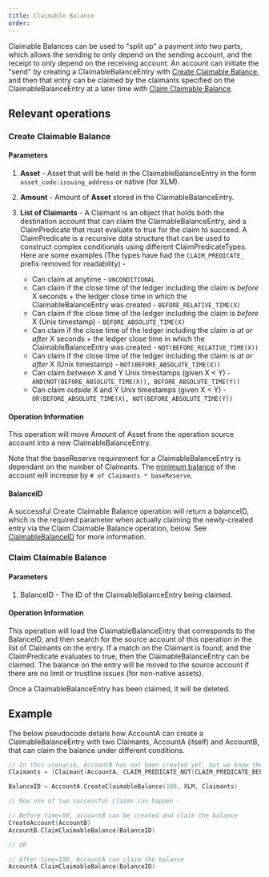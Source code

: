```yaml
---
title: Claimable Balance
order:
---
```



Claimable Balances can be used to "split up" a payment into two parts, which allows the sending to only depend on the sending account, and the receipt to only depend on the receiving account. An account can initiate the "send" by creating a ClaimableBalanceEntry with [Create Claimable Balance](../start/list-of-operations.mdx#create-claimable-balance), and then that entry can be claimed by the claimants specified on the ClaimableBalanceEntry at a later time with [Claim Claimable Balance](../start/list-of-operations.mdx#claim-claimable-balance).

## Relevant operations

### Create Claimable Balance

#### Parameters

1. **Asset** - Asset that will be held in the ClaimableBalanceEntry in the form `asset_code:issuing_address` or native (for XLM).

2. **Amount** - Amount of **Asset** stored in the ClaimableBalanceEntry.

3. **List of Claimants** - A Claimant is an object that holds both the destination account that can claim the ClaimableBalanceEntry, and a ClaimPredicate that must evaluate to true for the claim to succeed. A ClaimPredicate is a recursive data structure that can be used to construct complex conditionals using different ClaimPredicateTypes. Here are some examples (The types have had the `CLAIM_PREDICATE_` prefix removed for readability) -
   - Can claim at anytime - `UNCONDITIONAL`
   - Can claim if the close time of the ledger including the claim is _before_ X seconds + the ledger close time in which the ClaimableBalanceEntry was created - `BEFORE_RELATIVE_TIME(X)`
   - Can claim if the close time of the ledger including the claim is _before_ X (Unix timestamp) - `BEFORE_ABSOLUTE_TIME(X)`
   - Can claim if the close time of the ledger including the claim is _at or after_ X seconds + the ledger close time in which the ClaimableBalanceEntry was created - `NOT(BEFORE_RELATIVE_TIME(X))`
   - Can claim if the close time of the ledger including the claim is _at or after_ X (Unix timestamp) - `NOT(BEFORE_ABSOLUTE_TIME(X))`
   - Can claim _between_ X and Y Unix timestamps (given X < Y) - `AND(NOT(BEFORE_ABSOLUTE_TIME(X)), BEFORE_ABSOLUTE_TIME(Y))`
   - Can claim _outside_ X and Y Unix timestamps (given X < Y) - `OR(BEFORE_ABSOLUTE_TIME(X), NOT(BEFORE_ABSOLUTE_TIME(Y))`

#### Operation Information

This operation will move Amount of Asset from the operation source account into a new ClaimableBalanceEntry.

Note that the baseReserve requirement for a ClaimableBalanceEntry is dependant on the number of Claimants. The [minimum balance](./minimum-balance.mdx) of the account will increase by `# of Claimants * baseReserve`.

#### BalanceID

A successful Create Claimable Balance operation will return a balanceID, which is the required parameter when actually claiming the newly-created entry via the Claim Claimable Balance operation, below. See [ClaimableBalanceID](./miscellaneous-core-objects.mdx#ClaimableBalanceID) for more information.

### Claim Claimable Balance

#### Parameters

1. BalanceID - The ID of the ClaimableBalanceEntry being claimed.

#### Operation Information

This operation will load the ClaimableBalanceEntry that corresponds to the BalanceID, and then search for the source account of this operation in the list of Claimants on the entry. If a match on the Claimant is found, and the ClaimPredicate evaluates to true, then the ClaimableBalanceEntry can be claimed. The balance on the entry will be moved to the source account if there are no limit or trustline issues (for non-native assets).

Once a ClaimableBalanceEntry has been claimed, it will be deleted.

## Example

The below pseudocode details how AccountA can create a ClaimableBalanceEntry with two Claimants, AccountA (itself) and AccountB, that can claim the balance under different conditions.

<CodeExample>


```cpp
// In this scenario, AccountB has not been created yet, but we know the public key
Claimants = [Claimant(AccountA, CLAIM_PREDICATE_NOT(CLAIM_PREDICATE_BEFORE_ABSOLUTE_TIME(100))), Claimant(AccountB, CLAIM_PREDICATE_BEFORE_ABSOLUTE_TIME(50))]

BalanceID = AccountA.CreateClaimableBalance(100, XLM, Claimants)

// Now one of two successful claims can happen -

// Before time=50, accountB can be created and claim the balance
CreateAccount(AccountB)
AccountB.ClaimClaimableBalance(BalanceID)

// OR

// After time=100, AccountA can claim the balance
AccountA.ClaimClaimableBalance(BalanceID)
```

</CodeExample>

